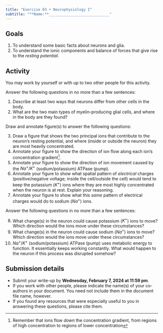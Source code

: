 ```yaml
---
title: "Exercise 03 • Neurophysiology I"
subtitle: "**Name:**____________________________"
---
```


## Goals

1. To understand some basic facts about neurons and glia.
2. To understand the ionic components and balance of forces that give rise to the *resting potential*.

## Activity

You may work by yourself or with up to two other people for this activity.

Answer the following questions in no more than a few sentences:

1. Describe at least two ways that neurons differ from other cells in the body.
2. What are the two main types of myelin-producing glial cells, and where in the body are they found?

Draw and annotate figure(s) to answer the following questions:

3. Draw a figure that shows the two principal ions that contribute to the neuron's resting potential, and where (inside or outside the neuron) they are most heavily concentrated.
4. Annotate your figure to show the direction of ion flow along each ion's concentration gradient^[Remember that ions flow *down* the concentration gradient, from regions of high concentration to regions of lower concentration].
5. Annotate your figure to show the direction of ion movement caused by the $Na^+/K^+$ (sodium/potassium) ATPase (pump). 
6. Annotate your figure to show what spatial pattern of *electrical* charges (positive/negative voltage; inside the cell/outside the cell) would tend to keep the potassium ($K^+$) ions where they are most highly concentrated when the neuron is at rest. Explain your reasoning.
7. Annotate your figure to show what this *same* pattern of electrical charges would do to sodium ($Na^+$) ions.

Answer the following questions in no more than a few sentences:

8. What change(s) in the neuron could cause potassium ($K^+$) ions to move? Which direction would the ions move under these circumstances?
9. What change(s) in the neuron could cause sodium ($Na^+$) ions to move? Which direction would the ions move under these circumstances?
10. $Na^+/K^+$ (sodium/potassium) ATPase (pump) uses metabolic energy to function. It essentially keeps working constantly. What would happen to the neuron if this process was disrupted somehow?

## Submission details

- Submit your write-up by [**Wednesday, February 7, 2024 at 11:59 pm**]{.orange_due}.
- If you work with other people, please indicate the name(s) of your co-authors in your document. You need not include them in the document file name, however.
- If you found any resources that were especially useful to you in answering these questions, please cite them.
